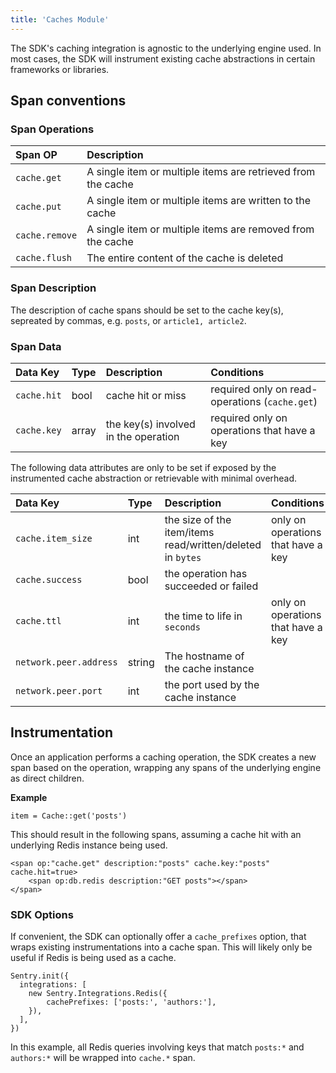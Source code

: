 ```yaml
---
title: 'Caches Module'
---
```


The SDK's caching integration is agnostic to the underlying engine used. In most cases, the SDK will instrument existing cache abstractions in certain frameworks or libraries.

## Span conventions

### Span Operations

| Span OP | Description |
|:--|:--|
| `cache.get` | A single item or multiple items are retrieved from the cache |
| `cache.put` | A single item or multiple items are written to the cache |
| `cache.remove` | A single item or multiple items are removed from the cache |
| `cache.flush` | The entire content of the cache is deleted |

### Span Description

The description of cache spans should be set to the cache key(s), sepreated by commas, e.g. `posts`, or `article1, article2`.

### Span Data

| Data Key | Type | Description | Conditions
|:--|:--|:--|:--|
| `cache.hit` | bool | cache hit or miss | required only on read-operations (`cache.get`)
| `cache.key` | array | the key(s) involved in the operation | required only on operations that have a key

The following data attributes are only to be set if exposed by the instrumented cache abstraction or retrievable with minimal overhead.

| Data Key | Type | Description | Conditions
|:--|:--|:--|:--|
| `cache.item_size ` | int | the size of the item/items read/written/deleted in `bytes` | only on operations that have a key
| `cache.success ` | bool | the operation has succeeded or failed | 
| `cache.ttl ` | int | the time to life in `seconds` | only on operations that have a key
| `network.peer.address` | string | The hostname of the cache instance |
| `network.peer.port` | int | the port used by the cache instance | 

## Instrumentation

Once an application performs a caching operation, the SDK creates a new span based on the operation, wrapping any spans of the underlying engine as direct children.

**Example**

```
item = Cache::get('posts')
```

This should result in the following spans, assuming a cache hit with an underlying Redis instance being used.

```
<span op:"cache.get" description:"posts" cache.key:"posts" cache.hit=true>
	<span op:db.redis description:"GET posts"></span>
</span>
```

### SDK Options

If convenient, the SDK can optionally offer a `cache_prefixes` option, that wraps existing instrumentations into a cache span.
This will likely only be useful if Redis is being used as a cache.

```
Sentry.init({
  integrations: [
    new Sentry.Integrations.Redis({
	    cachePrefixes: ['posts:', 'authors:'],
    }),
  ],
})
```

In this example, all Redis queries involving keys that match `posts:*` and `authors:*` will be wrapped into `cache.*` span.
